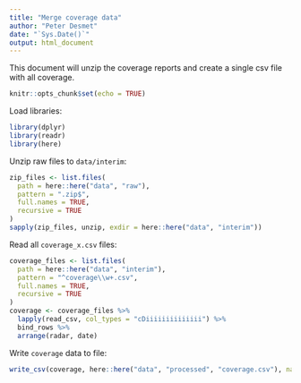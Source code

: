 ```yaml
---
title: "Merge coverage data"
author: "Peter Desmet"
date: "`Sys.Date()`"
output: html_document
---
```


This document will unzip the coverage reports and create a single csv file with all coverage.

```r
knitr::opts_chunk$set(echo = TRUE)
```

Load libraries:

```r
library(dplyr)
library(readr)
library(here)
```

Unzip raw files to `data/interim`:

```r
zip_files <- list.files(
  path = here::here("data", "raw"),
  pattern = ".zip$",
  full.names = TRUE,
  recursive = TRUE
)
sapply(zip_files, unzip, exdir = here::here("data", "interim"))
```

Read all `coverage_x.csv` files:

```r
coverage_files <- list.files(
  path = here::here("data", "interim"),
  pattern = "^coverage\\w+.csv",
  full.names = TRUE,
  recursive = TRUE
)
coverage <- coverage_files %>%
  lapply(read_csv, col_types = "cDiiiiiiiiiiiiii") %>%
  bind_rows %>%
  arrange(radar, date)
```

Write `coverage` data to file:

```r
write_csv(coverage, here::here("data", "processed", "coverage.csv"), na = "")
```
